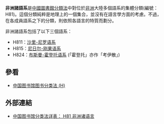 '''非洲諸語系'''是[[中國圖書館分類法|中國圖書館分類法]]中對位於[[非洲|非洲]]大陸多個語系的集體分類(編號：H81)。這個分類純粹是地理上的一個集合，並沒有在語言學方面的考慮。不過，在各成員語系之下的分類，則依照各語言的特質而劃分。

非洲諸語系包括了以下三個語系：
* H811：[[尼罗-撒哈拉语系|沙里-尼罗语系]]
* H815：[[尼日尔-刚果语系|尼日尔-刚果语系]]
* H824：[[科依桑语系|布斯曼-霍登托语系]] (「霍登托」亦作「考伊散」)

== 參看 ==
*[[中国图书馆图书分类法_(H)|中国图书馆图书分类法 (H)]]

== 外部連結 ==
* [http://202.196.16.22/clc/index.asp?selNodeId=008015 中国图书馆分类法详表： H81 非洲诸语言]{{dead link|date=2018年5月 |bot=InternetArchiveBot |fix-attempted=yes }}

{{lang-stub}}
